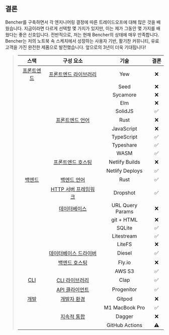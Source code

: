 ## 결론

Bencher를 구축하면서 각 엔지니어링 결정에 따른 트레이드오프에 대해 많은 것을 배웠습니다. 지금이라면 다르게 선택할 몇 가지가 있지만, 이는 제가 그동안 몇 가지를 배웠다는 좋은 신호입니다. 전반적으로, 저는 현재 Bencher의 상태에 매우 만족합니다. Bencher는 저의 노트북 속 스케치에서 성장하는 사용자 기반, 활기찬 커뮤니티, 유료 고객을 가진 완전한 제품으로 발전했습니다. 앞으로의 3년이 더욱 기대됩니다!

> |            스택            |                     구성 요소                     |    기술    | 결론   |
> | :-------------------------: | :-----------------------------------------------: | :--------------: | :-----: |
> |    [프론트엔드](#frontend)    |       [프론트엔드 라이브러리](#frontend-library)       |       Yew        |    ❌    |
> |                             |                                                   |       Seed       |    ❌    |
> |                             |                                                   |     Sycamore     |    ❌    |
> |                             |                                                   |       Elm        |    ❌    |
> |                             |                                                   |     SolidJS      |    ✅    |
> |                             |      [프론트엔드 언어](#frontend-language)      |       Rust       |    ❌    |
> |                             |                                                   |    JavaScript    |    ❌    |
> |                             |                                                   |    TypeScript    |    ✅    |
> |                             |                                                   |    Typeshare     |    ✅    |
> |                             |                                                   |       WASM       |    ✅    |
> |                             |       [프론트엔드 호스팅](#frontend-hosting)       |  Netlify Builds  |    ❌    |
> |                             |                                                   | Netlify Deploys  |    ✅    |
> |     [백엔드](#backend)     |       [백엔드 언어](#backend-language)       |       Rust       |    ✅    |
> |                             |  [HTTP 서버 프레임워크](#http-server-framework)  |     Dropshot     |    ✅    |
> |                             |               [데이터베이스](#database)               | URL Query Params |    ❌    |
> |                             |                                                   |    git + HTML    |    ❌    |
> |                             |                                                   |      SQLite      |    ✅    |
> |                             |                                                   |    Litestream    |    ✅    |
> |                             |                                                   |      LiteFS      |    ❌    |
> |                             |        [데이터베이스 드라이버](#database-driver)        |      Diesel      |    ✅    |
> |                             |        [백엔드 호스팅](#backend-hosting)        |      Fly.io      |    ❌    |
> |                             |                                                   |      AWS S3      |    ✅    |
> |         [CLI](#cli)         |            [CLI 라이브러리](#cli-library)            |       Clap       |    ✅    |
> |                             |             [API 클라이언트](#api-client)             |    Progenitor    |    ✅    |
> | [개발](#development) |  [개발자 환경](#developer-environment)  |      Gitpod      |    ❌    |
> |                             |                                                   |  M1 MacBook Pro  |    ✅    |
> |                             | [지속적 통합](#continuous-integration) |      Dagger      |    ❌    |
> |                             |                                                   |  GitHub Actions  |    ⚠️    |
